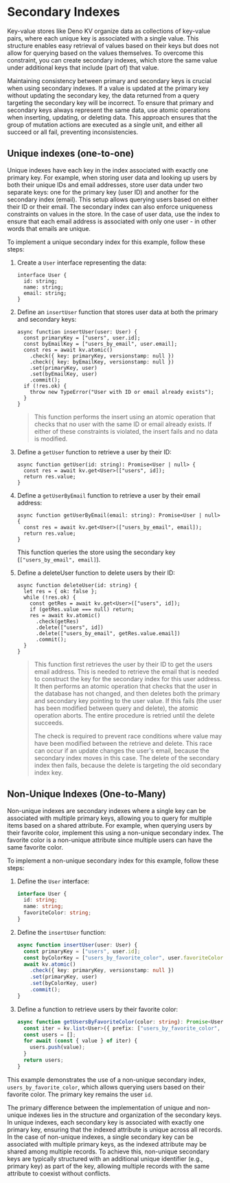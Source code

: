 
# Secondary Indexes

<Admonition />

Key-value stores like Deno KV organize data as collections of key-value pairs,
where each unique key is associated with a single value. This structure enables
easy retrieval of values based on their keys but does not allow for querying
based on the values themselves. To overcome this constraint, you can create
secondary indexes, which store the same value under additional keys that include
(part of) that value.

Maintaining consistency between primary and secondary keys is crucial when using
secondary indexes. If a value is updated at the primary key without updating the
secondary key, the data returned from a query targeting the secondary key will
be incorrect. To ensure that primary and secondary keys always represent the
same data, use atomic operations when inserting, updating, or deleting data.
This approach ensures that the group of mutation actions are executed as a
single unit, and either all succeed or all fail, preventing inconsistencies.

## Unique indexes (one-to-one)

Unique indexes have each key in the index associated with exactly one primary
key. For example, when storing user data and looking up users by both their
unique IDs and email addresses, store user data under two separate keys: one for
the primary key (user ID) and another for the secondary index (email). This
setup allows querying users based on either their ID or their email. The
secondary index can also enforce uniqueness constraints on values in the store.
In the case of user data, use the index to ensure that each email address is
associated with only one user - in other words that emails are unique.

To implement a unique secondary index for this example, follow these steps:

1. Create a `User` interface representing the data:

   ```tsx
   interface User {
     id: string;
     name: string;
     email: string;
   }
   ```

2. Define an `insertUser` function that stores user data at both the primary and
   secondary keys:

   ```tsx
   async function insertUser(user: User) {
     const primaryKey = ["users", user.id];
     const byEmailKey = ["users_by_email", user.email];
     const res = await kv.atomic()
       .check({ key: primaryKey, versionstamp: null })
       .check({ key: byEmailKey, versionstamp: null })
       .set(primaryKey, user)
       .set(byEmailKey, user)
       .commit();
     if (!res.ok) {
       throw new TypeError("User with ID or email already exists");
     }
   }
   ```

   > This function performs the insert using an atomic operation that checks
   > that no user with the same ID or email already exists. If either of these
   > constraints is violated, the insert fails and no data is modified.

3. Define a `getUser` function to retrieve a user by their ID:

   ```tsx
   async function getUser(id: string): Promise<User | null> {
     const res = await kv.get<User>(["users", id]);
     return res.value;
   }
   ```

4. Define a `getUserByEmail` function to retrieve a user by their email address:

   ```tsx
   async function getUserByEmail(email: string): Promise<User | null> {
     const res = await kv.get<User>(["users_by_email", email]);
     return res.value;
   }
   ```

   This function queries the store using the secondary key
   (`["users_by_email", email]`).

5. Define a deleteUser function to delete users by their ID:

   ```tsx
   async function deleteUser(id: string) {
     let res = { ok: false };
     while (!res.ok) {
       const getRes = await kv.get<User>(["users", id]);
       if (getRes.value === null) return;
       res = await kv.atomic()
         .check(getRes)
         .delete(["users", id])
         .delete(["users_by_email", getRes.value.email])
         .commit();
     }
   }
   ```

   <!-- deno-fmt-ignore -->
   > This function first retrieves the user by their ID to get the users email
   > address. This is needed to retrieve the email that is needed to construct
   > the key for the secondary index for this user address. It then performs an
   > atomic operation that checks that the user in the database has not changed,
   > and then deletes both the primary and secondary key pointing to the user
   > value. If this fails (the user has been modified between query and delete),
   > the atomic operation aborts. The entire procedure is retried until the
   > delete succeeds.
   > 
   > The check is required to prevent race conditions where
   > value may have been modified between the retrieve and delete. This race can
   > occur if an update changes the user's email, because the secondary index
   > moves in this case. The delete of the secondary index then fails, because
   > the delete is targeting the old secondary index key.

## Non-Unique Indexes (One-to-Many)

Non-unique indexes are secondary indexes where a single key can be associated
with multiple primary keys, allowing you to query for multiple items based on a
shared attribute. For example, when querying users by their favorite color,
implement this using a non-unique secondary index. The favorite color is a
non-unique attribute since multiple users can have the same favorite color.

To implement a non-unique secondary index for this example, follow these steps:

1. Define the `User` interface:

   ```ts
   interface User {
     id: string;
     name: string;
     favoriteColor: string;
   }
   ```

2. Define the `insertUser` function:

   <!-- deno-fmt-ignore -->
   ```ts
   async function insertUser(user: User) {
     const primaryKey = ["users", user.id];
     const byColorKey = ["users_by_favorite_color", user.favoriteColor, user.id];
     await kv.atomic()
       .check({ key: primaryKey, versionstamp: null })
       .set(primaryKey, user)
       .set(byColorKey, user)
       .commit();
   }
   ```

3. Define a function to retrieve users by their favorite color:

   ```ts
   async function getUsersByFavoriteColor(color: string): Promise<User[]> {
     const iter = kv.list<User>({ prefix: ["users_by_favorite_color", color] });
     const users = [];
     for await (const { value } of iter) {
       users.push(value);
     }
     return users;
   }
   ```

This example demonstrates the use of a non-unique secondary index,
`users_by_favorite_color`, which allows querying users based on their favorite
color. The primary key remains the user `id`.

The primary difference between the implementation of unique and non-unique
indexes lies in the structure and organization of the secondary keys. In unique
indexes, each secondary key is associated with exactly one primary key, ensuring
that the indexed attribute is unique across all records. In the case of
non-unique indexes, a single secondary key can be associated with multiple
primary keys, as the indexed attribute may be shared among multiple records. To
achieve this, non-unique secondary keys are typically structured with an
additional unique identifier (e.g., primary key) as part of the key, allowing
multiple records with the same attribute to coexist without conflicts.
